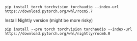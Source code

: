 ```
pip install torch torchvision torchaudio --index-url https://download.pytorch.org/whl/rocm5.7
```

Install Nightly version (might be more risky)

```
pip install --pre torch torchvision torchaudio --index-url https://download.pytorch.org/whl/nightly/rocm6.0
```
